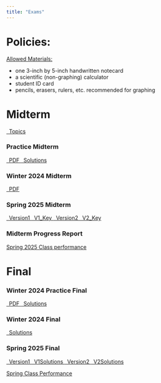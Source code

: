 ```yaml
---
title: "Exams"
---
```


# Policies:

<u>Allowed Materials:</u>

  - one 3-inch by 5-inch handwritten notecard
  - a scientific (non-graphing) calculator
  - student ID card
  - pencils, erasers, rulers, etc. recommended for graphing

# Midterm

```{=html}
<a class="btn btn-primary btn-md" href="Handout-Midterm-Topics.pdf" target="_blank">
  <i class="fa-solid fa-window-restore"></i>&ensp;Topics
</a>
```

### Practice Midterm
```{=html}
<a class="btn btn-primary btn-md" href="Midterm/EC311-Winter-24-Practice-Midterm.pdf">
   <i class="fa-solid fa-window-restore"></i>&ensp;PDF
</a>
<a class="btn btn-primary btn-md" href="Midterm/Answers-EC-311-Winter-24-Practice-Midterm.pdf" target="_blank">
  <i class="fa-solid fa-window-restore"></i>&ensp;Solutions
</a>
```

### Winter 2024 Midterm
```{=html}
<a class="btn btn-primary btn-md" href="Midterm/EC-311-Winter-24-Midterm-v2.pdf" target="_blank">
  <i class="fa-solid fa-window-restore"></i>&ensp;PDF
</a>
```

### Spring 2025 Midterm
```{=html}
<a class="btn btn-primary btn-md" href="Midterm/EC311-Sp25-Midterm_v1.pdf" target="_blank">
  <i class="fa-solid fa-window-restore"></i>&ensp;Version1
</a>
<a class="btn btn-primary btn-md" href="Midterm/EC311-Sp25-Midterm_v1_KEY.pdf" target="_blank">
  <i class="fa-solid fa-window-restore"></i>&ensp;V1_Key
</a>
<a class="btn btn-primary btn-md" href="Midterm/EC311-Sp25-Midterm_v2.pdf" target="_blank">
  <i class="fa-solid fa-window-restore"></i>&ensp;Version2
</a>
<a class="btn btn-primary btn-md" href="Midterm/EC311-Sp25-Midterm_v2_KEY.pdf" target="_blank">
  <i class="fa-solid fa-window-restore"></i>&ensp;V2_Key
</a>
```

### Midterm Progress Report

[Spring 2025 Class performance](Midterm/progress-report.html)

# Final

### Winter 2024 Practice Final
```{=html}
<a class="btn btn-primary btn-md" href="Final/EC-311-Winter-24-Practice-Final.pdf" target="_blank">
  <i class="fa-solid fa-window-restore"></i>&ensp;PDF
</a>
<a class="btn btn-primary btn-md" href="Final/[Answers]EC-311-Winter-24-Practice-Final.pdf" target="_blank">
  <i class="fa-solid fa-window-restore"></i>&ensp;Solutions
</a>
```

### Winter 2024 Final
```{=html}
<a class="btn btn-primary btn-md" href="Final/EC-311-Winter-24-Final.pdf" target="_blank">
  <i class="fa-solid fa-window-restore"></i>&ensp;Solutions
</a>
```

### Spring 2025 Final
```{=html}
<a class="btn btn-primary btn-md" href="Final/EC311-Sp25-final_v1.pdf" target="_blank">
  <i class="fa-solid fa-window-restore"></i>&ensp;Version1
</a>
<a class="btn btn-primary btn-md" href="Final/[Corrected]EC311-Sp25-final_v1.pdf" target="_blank">
  <i class="fa-solid fa-window-restore"></i>&ensp;V1Solutions
</a>
```

```{=html}
<a class="btn btn-primary btn-md" href="Final/EC311-Sp25-final_v2.pdf" target="_blank">
  <i class="fa-solid fa-window-restore"></i>&ensp;Version2
</a>
<a class="btn btn-primary btn-md" href="Final/[Corrected]EC311-Sp25-final_v2.pdf" target="_blank">
  <i class="fa-solid fa-window-restore"></i>&ensp;V2Solutions
</a>
```

[Spring Class Performance](final/final-report.html)
